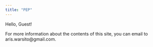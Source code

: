 ```yaml
---
title: "PEP"
---
```


Hello, Guest!

For more information about the contents of this site, you can email to aris.warsito@gmail.com.


